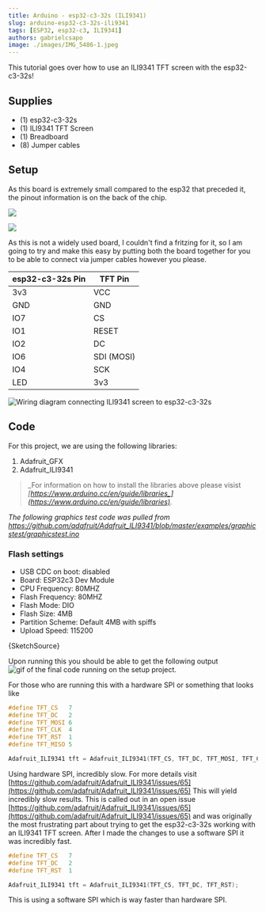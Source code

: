 ```yaml
---
title: Arduino - esp32-c3-32s (ILI9341)
slug: arduino-esp32-c3-32s-ili9341
tags: [ESP32, esp32-c3, ILI9341]
authors: gabrielcsapo
image: ./images/IMG_5486-1.jpeg
---
```



This tutorial goes over how to use an ILI9341 TFT screen with the esp32-c3-32s!

<!-- truncate -->

## Supplies

- (1) esp32-c3-32s
- (1) ILI9341 TFT Screen
- (1) Breadboard
- (8) Jumper cables

## Setup

As this board is extremely small compared to the esp32 that preceded it, the pinout information is on the back of the chip.

![](./images/image-1.png)

![](./images/s-l1600.png)

As this is not a widely used board, I couldn't find a fritzing for it, so I am going to try and make this easy by putting both the board together for you to be able to connect via jumper cables however you please.

| esp32-c3-32s Pin | TFT Pin    |
| ---------------- | ---------- |
| 3v3              | VCC        |
| GND              | GND        |
| IO7              | CS         |
| IO1              | RESET      |
| IO2              | DC         |
| IO6              | SDI (MOSI) |
| IO4              | SCK        |
| LED              | 3v3        |

![Wiring diagram connecting ILI9341 screen to esp32-c3-32s](./images/IMG_5513-4-3.jpeg)

## Code

For this project, we are using the following libraries:

1. Adafruit_GFX
2. Adafruit_ILI9341

> _For information on how to install the libraries above please visist _[_https://www.arduino.cc/en/guide/libraries_](https://www.arduino.cc/en/guide/libraries)_._

_The following graphics test code was pulled from <https://github.com/adafruit/Adafruit_ILI9341/blob/master/examples/graphicstest/graphicstest.ino>_

### Flash settings

- USB CDC on boot: disabled
- Board: ESP32c3 Dev Module
- CPU Frequency: 80MHZ
- Flash Frequency: 80MHZ
- Flash Mode: DIO
- Flash Size: 4MB
- Partition Scheme: Default 4MB with spiffs
- Upload Speed: 115200

<CodeBlock language="cpp" showLineNumbers={true}>
  {SketchSource}
</CodeBlock>

Upon running this you should be able to get the following output
![gif of the final code running on the setup project.](./images/66415270789__8172CBF5-DCF9-4F2B-894F-592F9CBEB924.gif)

For those who are running this with a hardware SPI or something that looks like

```cpp
#define TFT_CS   7
#define TFT_DC   2
#define TFT_MOSI 6
#define TFT_CLK  4
#define TFT_RST  1
#define TFT_MISO 5

Adafruit_ILI9341 tft = Adafruit_ILI9341(TFT_CS, TFT_DC, TFT_MOSI, TFT_CLK, TFT_RST, TFT_MISO);
```

Using hardware SPI, incredibly slow. For more details visit [https://github.com/adafruit/Adafruit_ILI9341/issues/65](https://github.com/adafruit/Adafruit_ILI9341/issues/65)
This will yield incredibly slow results. This is called out in an open issue [https://github.com/adafruit/Adafruit_ILI9341/issues/65](https://github.com/adafruit/Adafruit_ILI9341/issues/65) and was originally the most frustrating part about trying to get the esp32-c3-32s working with an ILI9341 TFT screen. After I made the changes to use a software SPI it was incredibly fast.

```cpp
#define TFT_CS   7
#define TFT_DC   2
#define TFT_RST  1

Adafruit_ILI9341 tft = Adafruit_ILI9341(TFT_CS, TFT_DC, TFT_RST);
```

This is using a software SPI which is way faster than hardware SPI.

